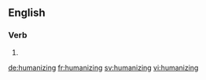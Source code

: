 ==English==

===Verb===
{{head|en}}

# {{present participle of|humanize|lang=en}}

[[de:humanizing]]
[[fr:humanizing]]
[[sv:humanizing]]
[[vi:humanizing]]